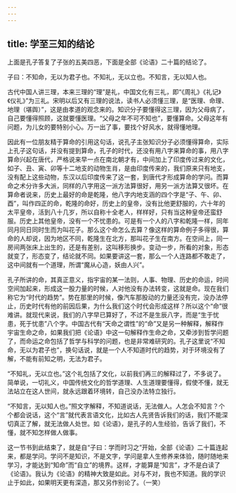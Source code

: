 ```yaml
---
---
---
```

title: 学至三知的结论
---




上面是孔子答复了子张的五美四恶，下面是全部《论语》二十篇的结论了。

子曰：不知命，无以为君子也。不知礼，无以立也。不知言，无以知人也。

古代中国人讲三理，本来三理的“理”是礼，中国文化有三礼，即“《周礼》《礼记》《仪礼》”为三礼。宋明以后又有三理的说法，读书人必须懂三理，是“医理、命理、地理（堪舆）”，这是由孝道的观念来的。知识分子要懂得这三理，因为父母病了，自己要懂得照顾，这就要懂医理。“父母之年不可不知也”，要懂算命。父母这年有问题，为儿女的要特别小心。万一出了事，要找个好风水，就得懂地理。

因此有一位朋友精于算命的引用这句话，说孔子主张知识分子必须懂得算命，实际上孔子这句话，并没有提到算命，孔子的时代，还没有用八字来算命的事，用八字算命兴起在唐代，严格说来早一点在南北朝才有，中间加上了印度传过来的文化，如子、丑、寅、卯等十二地支的动物生肖，是由印度传来的，我们原来只有地支，没有配上这些动物，东汉以后印度传来了这一套，到唐代才形成算命的学问。而算命之术分许多大派，同样的八字用这一派方法算很好，用另一派方法算又很坏。在算命者说来，历史上最好的命是乾隆，他八字内地支涵的四个字是“子、午、卯、酉”，叫作四正的命，乾隆的命好，历史上的皇帝，没有比他更舒服的，六十年的太平皇帝，活到八十几岁，所以自称十全老人，样样好，只有当这种皇帝还蛮舒服。历史上其他皇帝，没有一个不忧患的。可是有一个人的八字和乾隆一样，同年同月同日同时生而为叫花子。那么这个命怎么去算？像这样的算命例子多得很，算命的人却说，因为地区不同，乾隆生在北方，那叫花子生在南方。在空间上，同一房间两张床上出生的，还是有差别，这叫移形换步。变动一步，所看的对象，形态就变了，形态变了，结论就不同。如果要讲这一套，那么一个人连路都不敢走了，这中间就有一个道理，所谓“魔从心造，妖由人兴”。

孔子所讲的命，其真正意义，指宇宙的某一法则，人事、物理、历史的命运，时间空间加起来，形成这一股力量的时候，人对他没有办法转变，这就是命。现在我们称它为“时代的趋势”。势在那里的时候，像汽车那股动的力量还没有完，没办法停止，历史时代有他的前因后果，为什么我们这个时代会形成这样？所以这个“命”很难讲。就现代来说，我们的八字早已算好了，不过不是生辰八字，而是“生于忧患，死于忧患”八个字。中国古代有“天命之谓性”的“命”又是另一种解释，解释作宇宙生命之命，如果我们把《论语》中这一句解释作生命之命，又牵涉到哲学问题了，而命运之命包括了哲学与科学的问题，也是非常难研究的。孔子这里说“不知命，无以为君子也”，换句话说，就是一个人不知道时代的趋势，对于环境没有了解，不能有前知之明，无法为君子。

“不知礼，无以立也。”这个礼包括了文化，以前我们再三的解释过了，不多说了。简单说，一切礼义，中国传统文化的哲学道理、人生道理要懂得，假使不懂，就无法站立在这人世间，就永远跟着环境转，自己没办法特立独行。

“不知言，无以知人也。”照文字解释，不知道说话，无法做人。人怎会不知言？个个都会说话，这个“言”就代表言语文化，比如古人先贤告诉我们的话，我们不能深切真正了解，就无法做人处世。如《论语》，是孔子的人生经验，告诉了我们，不懂，就不知怎样做人做事。

这一节书到此结束了，就是自“子曰：学而时习之”开始，全部《论语》二十篇连起来，都是学问。学问不是知识，不是文字，学问是拿人生修养来体验，随时随地来学习，才能达到“知命”而“自立”的境界。这样，才能算是“知言”，才不是白读了《论语》。我认为《论语》的精神大致是如此。对与不对，我也不知道。我的学识止于如此，如果明天更有深造，那又另作别论了。（一笑）